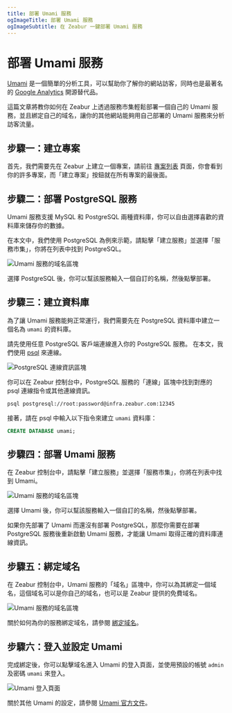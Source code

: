 ```yaml
---
title: 部署 Umami 服務
ogImageTitle: 部署 Umami 服務
ogImageSubtitle: 在 Zeabur 一鍵部署 Umami 服務
---
```



# 部署 Umami 服務

[Umami](https://umami.is/) 是一個簡單的分析工具，可以幫助你了解你的網站訪客，同時也是最著名的 [Google Analytics](https://analytics.google.com/) 開源替代品。

這篇文章將教你如何在 Zeabur 上透過服務市集輕鬆部署一個自己的 Umami 服務，並且綁定自己的域名，讓你的其他網站能夠用自己部署的 Umami 服務來分析訪客流量。

## 步驟一：建立專案

首先，我們需要先在 Zeabur 上建立一個專案，請前往 [專案列表](https://dash.zeabur.com/projects) 頁面，你會看到你的許多專案，而「建立專案」按鈕就在所有專案的最後面。

## 步驟二：部署 PostgreSQL 服務

Umami 服務支援 MySQL 和 PostgreSQL 兩種資料庫，你可以自由選擇喜歡的資料庫來儲存你的數據。

在本文中，我們使用 PostgreSQL 為例來示範，請點擊「建立服務」並選擇「服務市集」，你將在列表中找到 PostgreSQL。

![Umami 服務的域名區塊](/marketplace/umami/deploy-postgresql.png)

選擇 PostgreSQL 後，你可以幫該服務輸入一個自訂的名稱，然後點擊部署。

## 步驟三：建立資料庫

為了讓 Umami 服務能夠正常運行，我們需要先在 PostgreSQL 資料庫中建立一個名為 `umami` 的資料庫。

請先使用任意 PostgreSQL 客戶端連線進入你的 PostgreSQL 服務。 在本文，我們使用 [psql](https://www.postgresql.org/docs/9.1/app-psql.html) 來連線。

![PostgreSQL 連線資訊區塊](/marketplace/umami/postgre-connect.png)

你可以在 Zeabur 控制台中，PostgreSQL 服務的「連線」區塊中找到對應的 psql 連線指令或其他連線資訊。

```bash
psql postgresql://root:password@infra.zeabur.com:12345
```

接著，請在 psql 中輸入以下指令來建立 `umami` 資料庫：

```sql
CREATE DATABASE umami;
```

## 步驟四：部署 Umami 服務

在 Zeabur 控制台中，請點擊「建立服務」並選擇「服務市集」，你將在列表中找到 Umami。

![Umami 服務的域名區塊](/marketplace/umami/deploy-umami.png)

選擇 Umami 後，你可以幫該服務輸入一個自訂的名稱，然後點擊部署。

<Callout>
  如果你先部署了 Umami 而還沒有部署 PostgreSQL，那麼你需要在部署 PostgreSQL 服務後重新啟動 Umami 服務，才能讓 Umami 取得正確的資料庫連線資訊。
</Callout>

## 步驟五：綁定域名

在 Zeabur 控制台中，Umami 服務的「域名」區塊中，你可以為其綁定一個域名，這個域名可以是你自己的域名，也可以是 Zeabur 提供的免費域名。

![Umami 服務的域名區塊](/marketplace/umami/umami-domain.png)

關於如何為你的服務綁定域名，請參閱 [綁定域名](../deploy/domain-binding)。

## 步驟六：登入並設定 Umami

完成綁定後，你可以點擊域名進入 Umami 的登入頁面，並使用預設的帳號 `admin` 及密碼 `umami` 來登入。

![Umami 登入頁面](/marketplace/umami/umami-screenshot.png)

關於其他 Umami 的設定，請參閱 [Umami 官方文件](https://umami.is/docs)。
